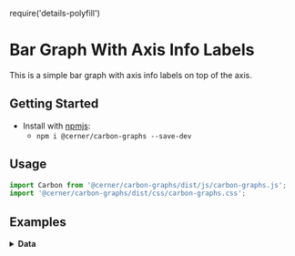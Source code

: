 require('details-polyfill')

# Bar Graph With Axis Info Labels
This is a simple bar graph with axis info labels on top of the axis.

## Getting Started

- Install with [npmjs](https://www.npmjs.com):
  - `npm i @cerner/carbon-graphs --save-dev`

## Usage
```jsx
import Carbon from '@cerner/carbon-graphs/dist/js/carbon-graphs.js';
import '@cerner/carbon-graphs/dist/css/carbon-graphs.css';
```
## Examples
<BarGraph />


<details>
<summary style={{fontSize: 24 }}>
<b>Data</b>
</summary>

### Graph Config object
<GraphConfig />

### Data object
<DataObject />
</details>